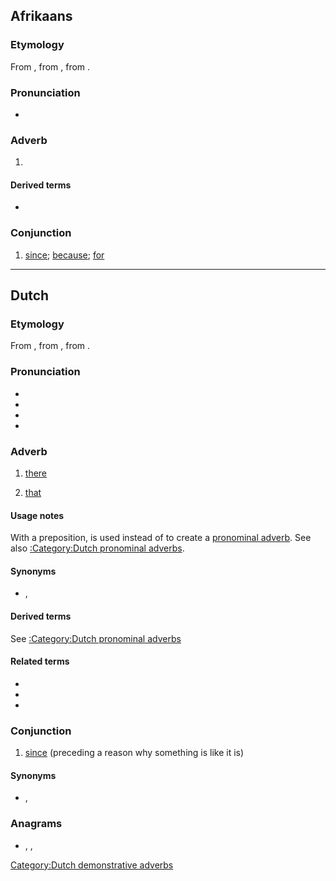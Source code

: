 {{also|dår|dåar}}
==Afrikaans==

===Etymology===
From {{inh|af|nl|daar}}, from {{inh|af|odt|*thar}}, from {{inh|af|gem-pro|*þar}}.

===Pronunciation===
* {{IPA|af|/dɑːr/}}

===Adverb===
{{head|af|adverb}}

# {{l|en|there}}

====Derived terms====
* {{l|af|daardie}}

===Conjunction===
{{head|af|conjunction}}

# [[since]]; [[because]]; [[for]]

----

==Dutch==

===Etymology===
From {{inh|nl|dum|dâer}}, from {{inh|nl|odt|thār}}, from {{inh|nl|gem-pro|*þar}}.

===Pronunciation===
* {{IPA|nl|/daːr/}}
* {{audio|nl|Nl-daar.ogg|audio}}
* {{hyphenation|nl|daar}}
* {{rhymes|nl|aːr}}

===Adverb===
{{nl-adv}}

# [[there]]
# {{lb|nl|with a preposition}} [[that]]

====Usage notes====
With a preposition, {{m|nl||daar}} is used instead of {{m|nl|dat}} to create a [[pronominal adverb]]. See also [[:Category:Dutch pronominal adverbs]].

====Synonyms====
* {{l|nl|ginds}}, {{l|nl|ginder}}

====Derived terms====
See [[:Category:Dutch pronominal adverbs]]

====Related terms====
* {{l|nl|hier}}
* {{l|nl|er}}
* {{l|nl|waar}}

===Conjunction===
{{head|nl|conjunction}}

# [[since]] (preceding a reason why something is like it is)
#: {{ux|nl|'''Daar''' ze geen zin heeft, komt ze niet|Since she doesn't feel like it, she won't come}}

====Synonyms====
* {{l|nl|aangezien}}, {{l|nl|omdat}}

===Anagrams===
* {{l|nl|Aard}}, {{l|nl|aard}}, {{l|nl|raad}}

[[Category:Dutch demonstrative adverbs]]